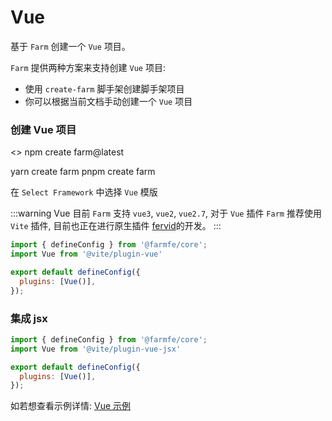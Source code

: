
# Vue

基于 `Farm` 创建一个 `Vue` 项目。

`Farm` 提供两种方案来支持创建 `Vue` 项目: 
- 使用 `create-farm` 脚手架创建脚手架项目
- 你可以根据当前文档手动创建一个 `Vue` 项目

### 创建 Vue 项目

<>
    <Tabs>
          <TabItem value="npm" label = "npm" >
              <CodeBlock>npm create farm@latest</CodeBlock>
              </TabItem>

  <TabItem value = "yarn" label = "yarn" >
          <CodeBlock>yarn create farm</CodeBlock>
              </TabItem>
  <TabItem value = "pnpm" label = "pnpm" >
          <CodeBlock>pnpm create farm</CodeBlock>
              </TabItem>
          </Tabs>
</>

在 `Select Framework` 中选择 `Vue` 模版

:::warning Vue
目前 `Farm` 支持  `vue3`, `vue2`, `vue2.7`,
对于 `Vue` 插件 `Farm` 推荐使用 `Vite` 插件, 目前也正在进行原生插件 [fervid](https://github.com/phoenix-ru/fervid)的开发。
:::

```javascript title="farm.config.ts"
import { defineConfig } from '@farmfe/core';
import Vue from '@vite/plugin-vue'

export default defineConfig({
  plugins: [Vue()],
});
```

### 集成 jsx

```javascript title="farm.config.ts"
import { defineConfig } from '@farmfe/core';
import Vue from '@vite/plugin-vue-jsx'

export default defineConfig({
  plugins: [Vue()],
});
```
如若想查看示例详情: [Vue 示例](https://github.com/farm-fe/farm/tree/main/examples/vite-adapter-vue)
